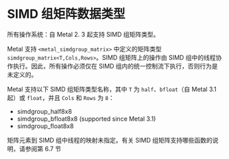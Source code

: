 # SIMD 组矩阵数据类型

<ToBePolishedAfterTranslation />

<OriginalPDF title="2.4 SIMD-group Matrix Data Types" />

所有操作系统：自 Metal 2. 3 起支持 SIMD 组矩阵类型。

Metal 支持 `<metal_simdgroup_matrix>` 中定义的矩阵类型 `simdgroup_matrix<T,Cols,Rows>`。SIMD 组矩阵上的操作由 SIMD 组中的线程协作执行。因此，所有操作必须仅在 SIMD 组内的统一控制流下执行，否则行为是未定义的。

Metal 支持以下 SIMD 组矩阵类型名称，其中 `T` 为 `half`、`bfloat`（自 Metal 3.1 起）或 `float`，并且 `Cols` 和 `Rows` 为 `8`：

- simdgroup_half8x8
- simdgroup_bfloat8x8 (supported since Metal 3.1)
- simdgroup_float8x8

矩阵元素到 SIMD 组中线程的映射未指定。有关 SIMD 组矩阵支持哪些函数的说明，请参阅第 6.7 节
